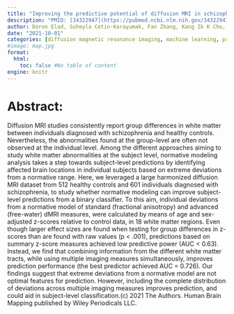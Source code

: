 ```yaml
---
title: "Improving the predictive potential of diffusion MRI in schizophrenia using normative models-Towards subject-level classification"
description: "PMID: [34322947](https://pubmed.ncbi.nlm.nih.gov/34322947/){target='_blank'}    DOI: [10.1002/hbm.25574](https://doi.org/10.1002/hbm.25574){target='_blank'}"
author: Doron Elad, Suheyla Cetin-Karayumak, Fan Zhang, Kang Ik K Cho, Amanda E Lyall, Johanna Seitz-Holland, Rami Ben-Ari, Godfrey D Pearlson, Carol A Tamminga, John A Sweeney, Brett A Clementz, David J Schretlen, Petra Verena Viher, Katharina Stegmayer, Sebastian Walther, Jungsun Lee, Tim J Crow, Anthony James, Aristotle N Voineskos, Robert W Buchanan, Philip R Szeszko, Anil K Malhotra, Matcheri S Keshavan, Martha E Shenton, Yogesh Rathi, ... ...
date: "2021-10-01"
categories: [diffusion magnetic resonance imaging, machine learning, precision medicine, schizophrenia, white matter]
#image: map.jpg
format:
  html:
    toc: false #No table of content
engine: knitr
---
```


# Abstract:

Diffusion MRI studies consistently report group differences in white matter between individuals diagnosed with schizophrenia and healthy controls. Nevertheless, the abnormalities found at the group-level are often not observed at the individual level. Among the different approaches aiming to study white matter abnormalities at the subject level, normative modeling analysis takes a step towards subject-level predictions by identifying affected brain locations in individual subjects based on extreme deviations from a normative range. Here, we leveraged a large harmonized diffusion MRI dataset from 512 healthy controls and 601 individuals diagnosed with schizophrenia, to study whether normative modeling can improve subject-level predictions from a binary classifier. To this aim, individual deviations from a normative model of standard (fractional anisotropy) and advanced (free-water) dMRI measures, were calculated by means of age and sex-adjusted z-scores relative to control data, in 18 white matter regions. Even though larger effect sizes are found when testing for group differences in z-scores than are found with raw values (p < .001), predictions based on summary z-score measures achieved low predictive power (AUC < 0.63). Instead, we find that combining information from the different white matter tracts, while using multiple imaging measures simultaneously, improves prediction performance (the best predictor achieved AUC = 0.726). Our findings suggest that extreme deviations from a normative model are not optimal features for prediction. However, including the complete distribution of deviations across multiple imaging measures improves prediction, and could aid in subject-level classification.(c) 2021 The Authors. Human Brain Mapping published by Wiley Periodicals LLC.
        